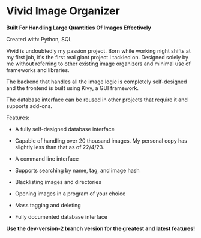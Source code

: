 # Vivid Image Organizer

**Built For Handling Large Quantities Of Images Effectively**

Created with: Python, SQL

Vivid is undoubtedly my passion project. Born while working night shifts at my first job, it's the first real giant project I tackled on. Designed solely by me without referring to other existing image organizers and minimal use of frameworks and libraries.

The backend that handles all the image logic is completely self-designed and the frontend is built using Kivy, a GUI framework.

The database interface can be reused in other projects that require it and supports add-ons.

Features:

- A fully self-designed database interface

- Capable of handling over 20 thousand images. My personal copy has slightly less than that as of 22/4/23.

- A command line interface

- Supports searching by name, tag, and image hash

- Blacklisting images and directories

- Opening images in a program of your choice

- Mass tagging and deleting

- Fully documented database interface

**Use the dev-version-2 branch version for the greatest and latest features!**
